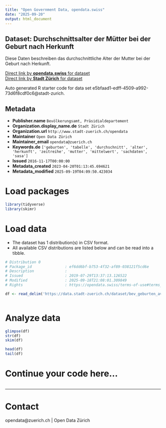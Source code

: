 ```yaml
---
title: "Open Government Data, opendata.swiss"
date: "2025-09-20"
output: html_document
---
```


## Dataset: Durchschnittsalter der Mütter bei der Geburt nach Herkunft

Diese Daten beschreiben das durchschnittliche Alter der Mutter bei der Geburt nach Herkunft.

[Direct link by **opendata.swiss** for dataset](https://opendata.swiss/de/dataset/durchschnittsalter-der-mutter-bei-der-geburt-nach-herkunft-seit-19932)<br>
[Direct link by **Stadt Zürich** for dataset](https://data.stadt-zuerich.ch/dataset/bev_geburten_avg-alter-mutter_herkunft_od4070)

Auto generated R starter code for data set e5bfaad1-edff-4509-a992-73d6f8cdf0c6@stadt-zurich.

## Metadata

- **Publisher.name** `Bevölkerungsamt, Präsidialdepartement`
- **Organization.display_name.de** `Stadt Zürich`
- **Organization.url** `http://www.stadt-zuerich.ch/opendata`
- **Maintainer** `Open Data Zürich`
- **Maintainer_email** `opendata@zuerich.ch`
- **Keywords.de** `['geburten', 'tabelle', 'durchschnitt', 'alter', 'herkunft', 'zeitreihe', 'mutter', 'mittelwert', 'sachdaten', 'sasa']`
- **Issued** `2016-11-17T00:00:00`
- **Metadata_created** `2023-04-20T01:13:45.694621`
- **Metadata_modified** `2025-09-19T04:09:50.423034`


# Load packages

```r

library(tidyverse)
library(skimr)

```

# Load data

-   The dataset has 1 distribution(s) in CSV format.
-   All available CSV distributions are listed below and can be read into a tibble.

```r

# Distribution 0
# Package_id               : ef6dd6bf-b753-4f32-af89-038121f5cd6e
# Description              : 
# Issued                   : 2019-07-29T13:37:13.126522
# Modified                 : 2025-09-18T21:08:01.309849
# Rights                   : https://opendata.swiss/terms-of-use#terms_open

df <- read_delim('https://data.stadt-zuerich.ch/dataset/bev_geburten_avg-alter-mutter_herkunft_od4070/download/BEV407OD4070.csv')



```

# Analyze data

```r

glimpse(df)
str(df)
skim(df)

head(df)
tail(df)

```

# Continue your code here...

```r

```

------------------------------------------------------------------------

# Contact

opendata@zuerich.ch | Open Data Zürich
